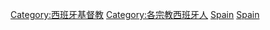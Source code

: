 [[Category:西班牙基督教|Category:西班牙基督教]]
[[Category:各宗教西班牙人|Category:各宗教西班牙人]]
[[Category:欧洲基督徒|Spain]]
[[Category:各國基督徒|Spain]]